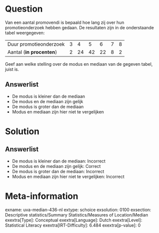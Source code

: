 Question
========

Van een aantal promovendi is bepaald hoe lang zij over hun
promotieonderzoek hebben gedaan. De resultaten zijn in de onderstaande
tabel weergegeven:

  --------------------------- --- ---- ---- ---- --- ---
  Duur promotieonderzoek      3   4    5    6    7   8
  Aantal (**in procenten**)   2   24   42   22   8   2
  --------------------------- --- ---- ---- ---- --- ---

Geef aan welke stelling over de modus en mediaan van de gegeven tabel,
juist is.

Answerlist
----------

* De modus is kleiner dan de mediaan
* De modus en de mediaan zijn gelijk
* De modus is groter dan de mediaan
* Modus en mediaan zijn hier niet te vergelijken

Solution
========

Answerlist
----------

* De modus is kleiner dan de mediaan: Incorrect
* De modus en de mediaan zijn gelijk: Correct
* De modus is groter dan de mediaan: Incorrect
* Modus en mediaan zijn hier niet te vergelijken: Incorrect

Meta-information
================
exname: uva-median-436-nl
extype: schoice
exsolution: 0100
exsection: Descriptive statistics/Summary Statistics/Measures of Location/Median
exextra[Type]: Conceptual
exextra[Language]: Dutch
exextra[Level]: Statistical Literacy
exextra[IRT-Difficulty]: 6.484
exextra[p-value]: 0
